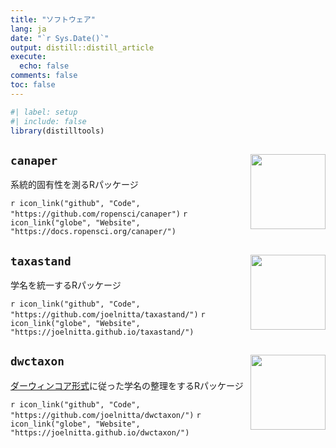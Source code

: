 ```yaml
---
title: "ソフトウェア"
lang: ja
date: "`r Sys.Date()`"
output: distill::distill_article
execute:
  echo: false
comments: false
toc: false
---
```


```r
#| label: setup
#| include: false
library(distilltools)
```

## `canaper` <img src="https://github.com/ropensci/canaper/blob/main/man/figures/logo.png?raw=true" align="right" alt="" width="120" />

系統的固有性を測るRパッケージ

`r icon_link("github", "Code", "https://github.com/ropensci/canaper")`
`r icon_link("globe", "Website", "https://docs.ropensci.org/canaper/")`

## `taxastand` <img src="https://github.com/joelnitta/taxastand/blob/main/man/figures/logo.png?raw=true" align="right" alt="" width="120" />

学名を統一するRパッケージ

`r icon_link("github", "Code", "https://github.com/joelnitta/taxastand/")`
`r icon_link("globe", "Website", "https://joelnitta.github.io/taxastand/")`

## `dwctaxon` <img src="https://github.com/joelnitta/dwctaxon/blob/main/man/figures/logo.png?raw=true" align="right" alt="" width="120" />

[ダーウィンコア形式](https://www.gbif.org/ja/darwin-core)に従った学名の整理をするRパッケージ

`r icon_link("github", "Code", "https://github.com/joelnitta/dwctaxon/")`
`r icon_link("globe", "Website", "https://joelnitta.github.io/dwctaxon/")`
